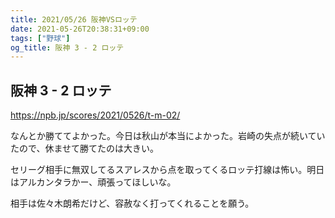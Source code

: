 ```yaml
---
title: 2021/05/26 阪神VSロッテ
date: 2021-05-26T20:38:31+09:00
tags: ["野球"]
og_title: 阪神 3 - 2 ロッテ
---
```


## 阪神 3 - 2 ロッテ

https://npb.jp/scores/2021/0526/t-m-02/


なんとか勝ててよかった。今日は秋山が本当によかった。岩崎の失点が続いていたので、休ませて勝てたのは大きい。

セリーグ相手に無双してるスアレスから点を取ってくるロッテ打線は怖い。明日はアルカンタラかー、頑張ってほしいな。

相手は佐々木朗希だけど、容赦なく打ってくれることを願う。